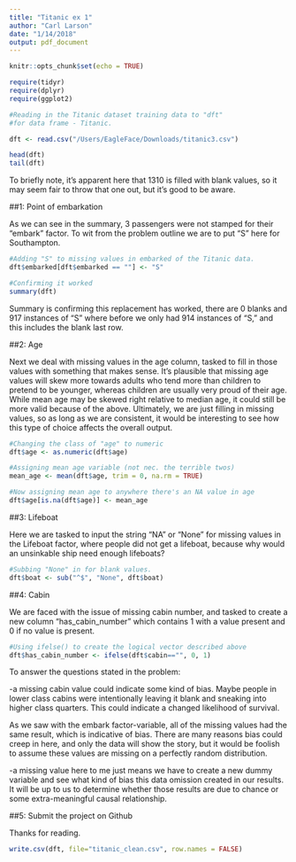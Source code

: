 ```yaml
---
title: "Titanic ex 1"
author: "Carl Larson"
date: "1/14/2018"
output: pdf_document
---
```


```r
knitr::opts_chunk$set(echo = TRUE)
```

```r
require(tidyr)
require(dplyr)
require(ggplot2)

#Reading in the Titanic dataset training data to "dft"
#for data frame - Titanic.

dft <- read.csv("/Users/EagleFace/Downloads/titanic3.csv")

head(dft)
tail(dft)
```

To briefly note, it's apparent here that 1310 is filled with blank values, so it may seem fair to throw that one out, but it's good to be aware. 

##1: Point of embarkation

As we can see in the summary, 3 passengers were not stamped for their "embark" factor. To wit from the problem outline we are to put "S" here for Southampton. 


```r
#Adding "S" to missing values in embarked of the Titanic data.
dft$embarked[dft$embarked == ""] <- "S" 

#Confirming it worked
summary(dft)

```

Summary is confirming this replacement has worked, there are  0 blanks and 917 instances of "S" where before we only had 914  instances of "S," and this includes the blank last row.

##2: Age

Next we deal with missing values in the age column, tasked to fill in those values with something that makes sense. It's plausible that missing age values will skew more towards adults who tend more than children to pretend to be younger, whereas children are usually very proud of their age. While mean age may be skewed right relative to median age, it could still be more valid because of the above. Ultimately, we are just filling in missing values, so as long as we are consistent, it would be interesting to see how this type of choice affects the overall output. 

```r
#Changing the class of "age" to numeric
dft$age <- as.numeric(dft$age)

#Assigning mean age variable (not nec. the terrible twos)
mean_age <- mean(dft$age, trim = 0, na.rm = TRUE)

#Now assigning mean age to anywhere there's an NA value in age
dft$age[is.na(dft$age)] <- mean_age
```

##3: Lifeboat

Here we are tasked to input the string "NA" or "None" for missing values in the Lifeboat factor, where people did not get a lifeboat, because why would an unsinkable ship need enough lifeboats?

```r
#Subbing "None" in for blank values.
dft$boat <- sub("^$", "None", dft$boat)
```

##4: Cabin

We are faced with the issue of missing cabin number, and tasked to create a new column "has_cabin_number" which contains 1 with a value present and 0 if no value is present.

```r
#Using ifelse() to create the logical vector described above
dft$has_cabin_number <- ifelse(dft$cabin=="", 0, 1)
```

To answer the questions stated in the problem: 

-a missing cabin value could indicate some kind of bias. Maybe people in lower class cabins were intentionally leaving it blank and sneaking into higher class quarters. This could indicate a changed likelihood of survival. 

As we saw with the embark factor-variable, all of the missing values had the same result, which is indicative of bias. There are many reasons bias could creep in here, and only the data will show the story, but it would be foolish to assume these values are missing on a perfectly random distribution.

-a missing value here to me just means we have to create a new dummy variable and see what kind of bias this data omission created in our results. It will be up to us to determine whether those results are due to chance or some extra-meaningful causal relationship.

##5: Submit the project on Github

Thanks for reading. 

```r
write.csv(dft, file="titanic_clean.csv", row.names = FALSE)
```

